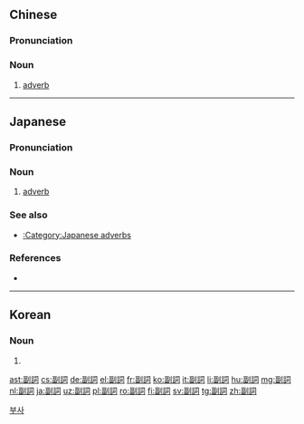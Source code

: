 {{also|副词}}
==Chinese==
{{zh-forms|s=副词}}

===Pronunciation===
{{zh-pron
|m=fùcí
|c=fu3 ci4
|mn=hù-sû
|cat=n
}}

===Noun===
{{zh-noun}}

# [[adverb]]

{{zh-cat|Parts of speech}}

----

==Japanese==
{{wikipedia|lang=ja}}
{{ja-kanjitab|ふく|し|yomi=o}}

===Pronunciation===
{{ja-pron|ふくし|acc=h|dev=1|acc_ref=DJR,NHK,SMK5|y=ko}}

===Noun===
{{ja-noun|ふくし}}

# {{lb|ja|part of speech|sort=ふくし}} [[adverb]]

===See also===
* [[:Category:Japanese adverbs]]

===References===
<references/>
* {{R:Shogakukan}}

----

==Korean==
{{ko-hanjatab|副|詞}}

===Noun===
{{ko-noun|hj|rv=busa|hangeul=부사}}

# {{hanja form of|부사|[[adverb]]}}

[[Category:ko:Parts of speech|부사]]

[[ast:副詞]]
[[cs:副詞]]
[[de:副詞]]
[[el:副詞]]
[[fr:副詞]]
[[ko:副詞]]
[[it:副詞]]
[[li:副詞]]
[[hu:副詞]]
[[mg:副詞]]
[[nl:副詞]]
[[ja:副詞]]
[[uz:副詞]]
[[pl:副詞]]
[[ro:副詞]]
[[fi:副詞]]
[[sv:副詞]]
[[tg:副詞]]
[[zh:副詞]]